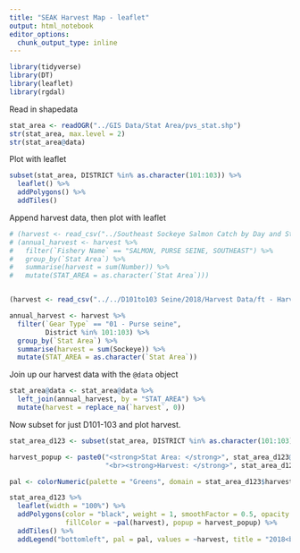 ```yaml
---
title: "SEAK Harvest Map - leaflet"
output: html_notebook
editor_options: 
  chunk_output_type: inline
---
```


```r
library(tidyverse)
library(DT)
library(leaflet)
library(rgdal)
```

Read in shapedata
```r
stat_area <- readOGR("../GIS Data/Stat Area/pvs_stat.shp")
str(stat_area, max.level = 2)
str(stat_area@data)
```

Plot with leaflet
```r
subset(stat_area, DISTRICT %in% as.character(101:103)) %>% 
  leaflet() %>% 
  addPolygons() %>% 
  addTiles()
```

Append harvest data, then plot with leaflet
```r
# (harvest <- read_csv("../Southeast Sockeye Salmon Catch by Day and Stat Area 2017.csv"))
# (annual_harvest <- harvest %>% 
#   filter(`Fishery Name` == "SALMON, PURSE SEINE, SOUTHEAST") %>% 
#   group_by(`Stat Area`) %>% 
#   summarise(harvest = sum(Number)) %>% 
#   mutate(STAT_AREA = as.character(`Stat Area`)))


(harvest <- read_csv("../../D101to103 Seine/2018/Harvest Data/ft - Harvest by Year, Gear, Harvest type, Stat Area, Stat Week.csv"))

annual_harvest <- harvest %>% 
  filter(`Gear Type` == "01 - Purse seine",
         District %in% 101:103) %>% 
  group_by(`Stat Area`) %>% 
  summarise(harvest = sum(Sockeye)) %>% 
  mutate(STAT_AREA = as.character(`Stat Area`))
```

Join up our harvest data with the `@data` object
```r
stat_area@data <- stat_area@data %>% 
  left_join(annual_harvest, by = "STAT_AREA") %>% 
  mutate(harvest = replace_na(`harvest`, 0))
```

Now subset for just D101-103 and plot harvest.
```r
stat_area_d123 <- subset(stat_area, DISTRICT %in% as.character(101:103))

harvest_popup <- paste0("<strong>Stat Area: </strong>", stat_area_d123@data$STAT_AREA,
                        "<br><strong>Harvest: </strong>", stat_area_d123@data$harvest)

pal <- colorNumeric(palette = "Greens", domain = stat_area_d123$harvest)

stat_area_d123 %>% 
  leaflet(width = "100%") %>% 
  addPolygons(color = "black", weight = 1, smoothFactor = 0.5, opacity = 1, fillOpacity = 0.75, 
              fillColor = ~pal(harvest), popup = harvest_popup) %>% 
  addTiles() %>% 
  addLegend("bottomleft", pal = pal, values = ~harvest, title = "2018<br>D101-103 Seine<br>Sockeye Harvest", opacity = 1)
```
